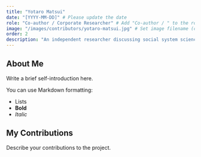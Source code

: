 ```yaml
---
title: "Yotaro Matsui"
date: "[YYYY-MM-DD]" # Please update the date
role: "Co-author / Corporate Researcher" # Add "Co-author / " to the role
image: "/images/contributors/yotaro-matsui.jpg" # Set image filename (check extension)
order: 2
description: "An independent researcher discussing social system science."
---
```


## About Me

Write a brief self-introduction here.

You can use Markdown formatting:

*   Lists
*   **Bold**
*   *Italic*

## My Contributions

Describe your contributions to the project. 